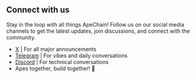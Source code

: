 ## Connect with us 

Stay in the loop with all things ApeChain! Follow us on our social media channels to get the latest updates, join discussions, and connect with the community. 

- [X](https://x.com/apecoin) | For all major announcements
- [Telegram](https://t.me/apechainofficial) | For vibes and daily conversations
- [Discord](https://discord.gg/apecoindao) | For technical conversations 
- Apes together, build together! 🍌






